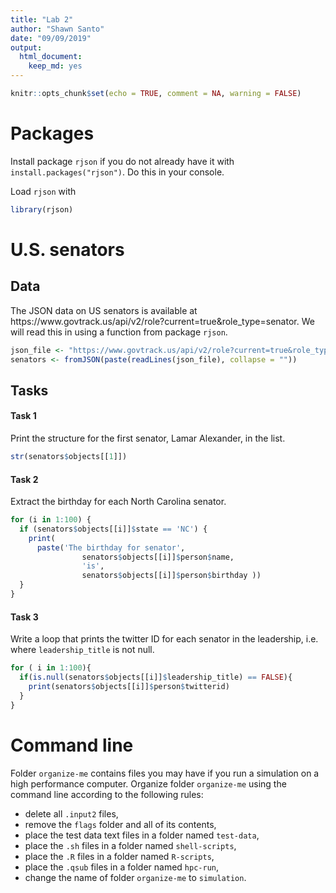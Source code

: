 ```yaml
---
title: "Lab 2"
author: "Shawn Santo"
date: "09/09/2019"
output: 
  html_document:
    keep_md: yes
---
```


```r
knitr::opts_chunk$set(echo = TRUE, comment = NA, warning = FALSE)
```

# Packages

Install package `rjson` if you do not already have it with 
`install.packages("rjson")`. Do this in your console.

Load `rjson` with

```r
library(rjson)
```

# U.S. senators

## Data

The JSON data on US senators is available at 
https://www.govtrack.us/api/v2/role?current=true&role_type=senator. We will
read this in using a function from package `rjson`.

```r
json_file <- "https://www.govtrack.us/api/v2/role?current=true&role_type=senator"
senators <- fromJSON(paste(readLines(json_file), collapse = ""))
```

## Tasks

#### Task 1

Print the structure for the first senator, Lamar Alexander, in the list.

```r
str(senators$objects[[1]])
```


#### Task 2

Extract the birthday for each North Carolina senator.

```r
for (i in 1:100) {
  if (senators$objects[[i]]$state == 'NC') {
    print(
      paste('The birthday for senator',
                senators$objects[[i]]$person$name,
                'is',
                senators$objects[[i]]$person$birthday ))
  }
}
```



#### Task 3

Write a loop that prints the twitter ID for each senator in the leadership, i.e.
where `leadership_title` is not null.

```r
for ( i in 1:100){
  if(is.null(senators$objects[[i]]$leadership_title) == FALSE){
    print(senators$objects[[i]]$person$twitterid)
  }
}
```



# Command line

Folder `organize-me` contains files you may have if you run a simulation on
a high performance computer. Organize folder `organize-me` using the command 
line according to the following rules:

- delete all `.input2` files,
- remove the `flags` folder and all of its contents,
- place the test data text files in a folder named `test-data`,
- place the `.sh` files in a folder named `shell-scripts`,
- place the `.R` files in a folder named `R-scripts`,
- place the `.qsub` files in a folder named `hpc-run`,
- change the name of folder `organize-me` to `simulation`.







